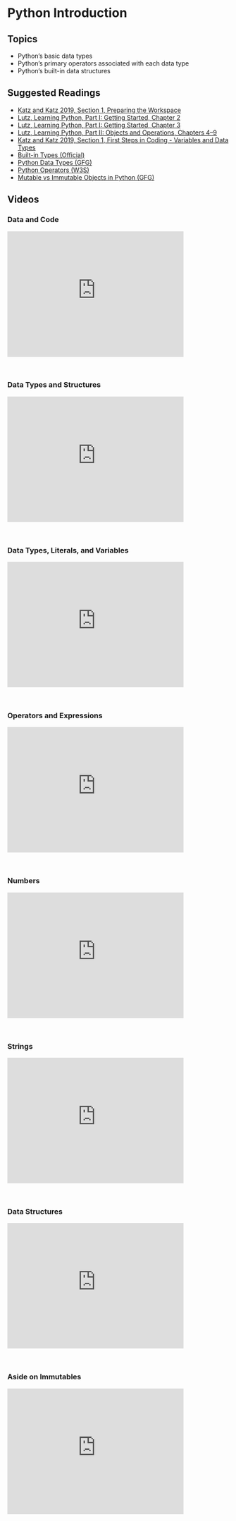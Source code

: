 # Python Introduction

## Topics

-   Python's basic data types
-   Python's primary operators associated with each data type
-   Python's built-in data structures

## Suggested Readings

-   [Katz and Katz 2019, Section 1, Preparing the Workspace](https://learning.oreilly.com/library/view/learn-python-by/9781789535365/8f352965-cebb-43c0-b2ca-0f6bf944899e.xhtml)
-   [Lutz, Learning Python, Part I: Getting Started, Chapter 2](https://learning.oreilly.com/library/view/learning-python-6th/9781098171292/ch02.html)
-   [Lutz, Learning Python, Part I: Getting Started, Chapter 3](https://learning.oreilly.com/library/view/learning-python-6th/9781098171292/ch03.html)
-   [Lutz, Learning Python, Part II: Objects and Operations, Chapters 4–9](https://learning.oreilly.com/library/view/learning-python-6th/9781098171292/part02.html)
-   [Katz and Katz 2019, Section 1, First Steps in Coding - Variables and Data Types](https://learning.oreilly.com/library/view/learn-python-by/9781789535365/5fea535c-b144-4c8b-b20b-0a0ee1c1f157.xhtml)
-   [Built-in Types (Official)](https://docs.python.org/3/library/stdtypes.html)
-   [Python Data Types (GFG)](https://www.geeksforgeeks.org/python-data-types/)
-   [Python Operators (W3S)](https://www.w3schools.com/python/python_operators.asp)
-   [Mutable vs Immutable Objects in Python (GFG)](https://www.geeksforgeeks.org/mutable-vs-immutable-objects-in-python/)
<!-- -   [Immutable vs Mutable Data Types in Python (Medium)](https://towardsdatascience.com/immutable-vs-mutable-data-types-in-python-e8a9a6fcfbdc) -->

## Videos 

### Data and Code

<iframe id="kmsembed-1_hq4ol2v8" width="400" height="285" src="https://343772-1.kaf.kaltura.com/embed/secure/iframe/entryId/1_hq4ol2v8/uiConfId/50243942/pbc/353035032/st/0" class="kmsembed" allowfullscreen webkitallowfullscreen mozAllowFullScreen allow="autoplay *; fullscreen *; encrypted-media *" referrerPolicy="no-referrer-when-downgrade" sandbox="allow-downloads allow-forms allow-same-origin allow-scripts allow-top-navigation allow-pointer-lock allow-popups allow-modals allow-orientation-lock allow-popups-to-escape-sandbox allow-presentation allow-top-navigation-by-user-activation" frameborder="0" title="DS 5100 M02 Data and Code"></iframe><br />

### Data Types and Structures

<iframe id="kmsembed-1_s0lxdwyp" width="400" height="285" src="https://343772-1.kaf.kaltura.com/embed/secure/iframe/entryId/1_s0lxdwyp/uiConfId/50243942/pbc/353035032/st/0" class="kmsembed" allowfullscreen webkitallowfullscreen mozAllowFullScreen allow="autoplay *; fullscreen *; encrypted-media *" referrerPolicy="no-referrer-when-downgrade" sandbox="allow-downloads allow-forms allow-same-origin allow-scripts allow-top-navigation allow-pointer-lock allow-popups allow-modals allow-orientation-lock allow-popups-to-escape-sandbox allow-presentation allow-top-navigation-by-user-activation" frameborder="0" title="DS 5100 M02 Data Types and Structures"></iframe><br />

### Data Types, Literals, and Variables

<iframe id="kmsembed-1_aqr51ts5" width="400" height="285" src="https://343772-1.kaf.kaltura.com/embed/secure/iframe/entryId/1_aqr51ts5/uiConfId/50243942/pbc/353035032/st/0" class="kmsembed" allowfullscreen webkitallowfullscreen mozAllowFullScreen allow="autoplay *; fullscreen *; encrypted-media *" referrerPolicy="no-referrer-when-downgrade" sandbox="allow-downloads allow-forms allow-same-origin allow-scripts allow-top-navigation allow-pointer-lock allow-popups allow-modals allow-orientation-lock allow-popups-to-escape-sandbox allow-presentation allow-top-navigation-by-user-activation" frameborder="0" title="DS 5100 M02 Data Types, Literals, and Variables"></iframe><br />

### Operators and Expressions

<iframe id="kmsembed-1_l6q43u51" width="400" height="285" src="https://343772-1.kaf.kaltura.com/embed/secure/iframe/entryId/1_l6q43u51/uiConfId/50243942/pbc/353035032/st/0" class="kmsembed" allowfullscreen webkitallowfullscreen mozAllowFullScreen allow="autoplay *; fullscreen *; encrypted-media *" referrerPolicy="no-referrer-when-downgrade" sandbox="allow-downloads allow-forms allow-same-origin allow-scripts allow-top-navigation allow-pointer-lock allow-popups allow-modals allow-orientation-lock allow-popups-to-escape-sandbox allow-presentation allow-top-navigation-by-user-activation" frameborder="0" title="DS 5100 M02 Operators and Expressions"></iframe><br />

### Numbers

<iframe id="kmsembed-1_euocdrkk" width="400" height="285" src="https://343772-1.kaf.kaltura.com/embed/secure/iframe/entryId/1_euocdrkk/uiConfId/50243942/pbc/353035032/st/0" class="kmsembed" allowfullscreen webkitallowfullscreen mozAllowFullScreen allow="autoplay *; fullscreen *; encrypted-media *" referrerPolicy="no-referrer-when-downgrade" sandbox="allow-downloads allow-forms allow-same-origin allow-scripts allow-top-navigation allow-pointer-lock allow-popups allow-modals allow-orientation-lock allow-popups-to-escape-sandbox allow-presentation allow-top-navigation-by-user-activation" frameborder="0" title="DS 5100 M02 Numbers"></iframe><br />

### Strings

<iframe id="kmsembed-1_jicff7ax" width="400" height="285" src="https://343772-1.kaf.kaltura.com/embed/secure/iframe/entryId/1_jicff7ax/uiConfId/50243942/pbc/353035032/st/0" class="kmsembed" allowfullscreen webkitallowfullscreen mozAllowFullScreen allow="autoplay *; fullscreen *; encrypted-media *" referrerPolicy="no-referrer-when-downgrade" sandbox="allow-downloads allow-forms allow-same-origin allow-scripts allow-top-navigation allow-pointer-lock allow-popups allow-modals allow-orientation-lock allow-popups-to-escape-sandbox allow-presentation allow-top-navigation-by-user-activation" frameborder="0" title="DS 5100 M02 Strings"></iframe><br />

### Data Structures

<iframe id="kmsembed-1_lvztu61o" width="400" height="285" src="https://343772-1.kaf.kaltura.com/embed/secure/iframe/entryId/1_lvztu61o/uiConfId/50243942/pbc/353035032/st/0" class="kmsembed" allowfullscreen webkitallowfullscreen mozAllowFullScreen allow="autoplay *; fullscreen *; encrypted-media *" referrerPolicy="no-referrer-when-downgrade" sandbox="allow-downloads allow-forms allow-same-origin allow-scripts allow-top-navigation allow-pointer-lock allow-popups allow-modals allow-orientation-lock allow-popups-to-escape-sandbox allow-presentation allow-top-navigation-by-user-activation" frameborder="0" title="DS 5100 M02 Data Structures"></iframe><br />

### Aside on Immutables

<iframe id="kmsembed-1_gg5g61pq" width="400" height="285" src="https://343772-1.kaf.kaltura.com/embed/secure/iframe/entryId/1_gg5g61pq/uiConfId/50243942/pbc/353035032/st/0" class="kmsembed" allowfullscreen webkitallowfullscreen mozAllowFullScreen allow="autoplay *; fullscreen *; encrypted-media *" referrerPolicy="no-referrer-when-downgrade" sandbox="allow-downloads allow-forms allow-same-origin allow-scripts allow-top-navigation allow-pointer-lock allow-popups allow-modals allow-orientation-lock allow-popups-to-escape-sandbox allow-presentation allow-top-navigation-by-user-activation" frameborder="0" title="DS 5100 M02 Aside on Immutables"></iframe><br />

